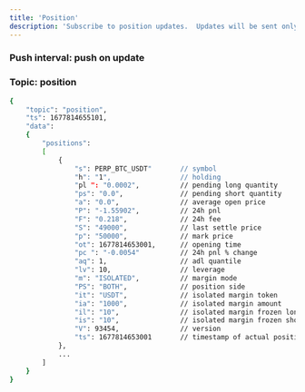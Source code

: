 ```yaml
---
title: 'Position'
description: 'Subscribe to position updates.  Updates will be sent only when specific events occur, such as order executions, placements, or cancellations.  Updates will not be triggered by changes in the mark price.'
---
```




### Push interval: push on update

### Topic: position
<RequestExample>

```bash
{
    "topic": "position",
    "ts": 1677814655101,
    "data":
    {
        "positions":
        [
            {
                "s": PERP_BTC_USDT"       // symbol
                "h": "1",                 // holding
                "pl ": "0.0002",          // pending long quantity
                "ps": "0.0",              // pending short quantity
                "a": "0.0",               // average open price
                "P": "-1.55902",          // 24h pnl
                "F": "0.218",             // 24h fee
                "S": "49000",             // last settle price
                "p": "50000",             // mark price
                "ot": 1677814653001,      // opening time
                "pc ": "-0.0054"          // 24h pnl % change
                "aq": 1,                  // adl quantile
                "lv": 10,                 // leverage
                "m": "ISOLATED",          // margin mode
                "PS": "BOTH",             // position side
                "it": "USDT",             // isolated margin token
                "ia": "1000",             // isolated margin amount
                "il": "10",               // isolated margin frozen long
                "is": "10",               // isolated margin frozen short
                "V": 93454,               // version
                "ts": 1677814653001       // timestamp of actual position update
            },
            ...
        ]
    }
}
```

</RequestExample>
